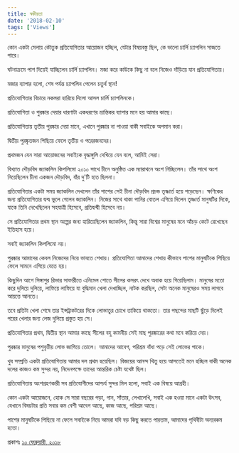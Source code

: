 ```yaml
---
title: স্বকীয়তা
date: '2018-02-10'
tags: ['Views']
---
```


কোন একটা মেলায় কৌতুক প্রতিযোগিতার আয়োজন হচ্ছিল, যেটার বিষয়বস্তু ছিল, কে ভালো চার্লি চ্যাপলিন সাজতে পারে।

 

ঘটনাক্রমে পাশ দিয়েই যাচ্ছিলেন চার্লি চ্যাপলিন। মজা করে কাউকে কিছু না বলে নিজেও দাঁড়িয়ে যান প্রতিযোগিতায়।

 

মজার ব্যাপার হলো, শেষ পর্যন্ত চ্যাপলিন পেলেন চতুর্থ স্থান!

 

প্রতিযোগিতার বিচারে নকলরা হারিয়ে দিলো আসল চার্লি চ্যাপলিনকে।

 

প্রতিযোগিতা ও পুরষ্কার দেয়ার ধারণাটা একধরণের ভ্রান্তিকর ব্যাপার মনে হয় আমার কাছে।

 

প্রতিযোগিতায় তৃতীয় পুরষ্কার দেয়া মানে, এখানে পুরষ্কার না পাওয়া বাকী সবাইকে অপমান করা।

 

দ্বিতীয় পুরষ্কৃতজন পিছিয়ে ফেলে তৃতীয় ও পরেরজনদের।

 

প্রথমজন যেন সারা আয়োজনের সবাইকে বৃদ্ধাঙ্গুলি দেখিয়ে যেন বলে, আমিই সেরা।

 

বিখ্যাত দৌড়বিদ জ্যাকলিন কিপলিমো ২০১০ সাথে চীনে অনুষ্ঠিত এক ম্যারাথনে অংশ নিচ্ছিলেন। তাঁর সাথে অংশ নিয়েছিলেন চীনা একজন দৌড়বিদ, যাঁর দু'টি হাত ছিলনা।

 

প্রতিযোগিতার একটা সময় জ্যাকলিন দেখলেন তাঁর পাশের সেই চীনা দৌড়বিদ প্রচন্ড তৃষ্ণার্ত হয়ে পড়েছেন। ক্ষণিকের জন্য প্রতিযোগিতার দ্বন্দ্ব ভুলে গেলেন জ্যাকলিন। নিজের সাথে থাকা পানির বোতল এগিয়ে দিলেন তৃষ্ণার্ত মানুষটির দিকে, যাকে তিনি দেখেছিলেন সহযাত্রী হিসেবে, প্রতিদ্বন্দ্বী হিসেবে নয়।

 

সে প্রতিযোগিতার প্রথম স্থান অল্পের জন্য হারিয়েছিলেন জ্যাকলিন, কিন্তু সারা বিশ্বের মানুষের মনে আঁচড় কেটে রেখেছেন ইতিহাস হয়ে।

 

সবাই জ্যাকলিন কিপলিমো নয়।

 

পুরষ্কার আমাদের কেবল নিজেদের নিয়ে ভাবতে শেখায়। প্রতিযোগিতা আমাদের শেখায় কীভাবে পাশের মানুষটিকে পিছিয়ে ফেলে সামনে এগিয়ে যেতে হয়।

 

কিছুদিন আগে সিঙ্গাপুর রিভার সাফারীতে এনিমেল শোতে সীলের কসরৎ দেখে অবাক হয়ে গিয়েছিলাম। মানুষের মতো করে দুলিয়ে দুলিয়ে, লাফিয়ে লাফিয়ে যা বুদ্ধিমান খেলা দেখাচ্ছিল, নাটক করছিল, সেটা অনেক মানুষেরও সময় লাগবে আয়ত্তে আনতে।

 

তবে প্রতিটা খেলা শেষে তার ইন্সট্রাকটরের দিকে লোভাতুর চোখে তাকিয়ে থাকতো। তার পছন্দের মাছটি ছুঁড়ে দিলেই পরের খেলার জন্য লেজ দুলিয়ে প্রস্তুত হয় সে।

 

প্রতিযোগিতার প্রথম, দ্বিতীয় স্থান আমার কাছে সীলের বহু কামনীয় সেই মাছ পুরষ্কারের কথা মনে করিয়ে দেয়।

 

পুরষ্কার মানুষের পশুবৃত্তীয় লোভ জাগিয়ে তোলে। আমাদের আবেগ, পরিশ্রম বাঁধা পড়ে সেই লোভের পাকে।

 

খুব সম্প্রতি একটা প্রতিযোগিতায় আমার দল প্রথম হয়েছিল। বিজয়ের আনন্দ থিতু হয়ে আসতেই মনে হচ্ছিল বাকী অনেক দলের কাজও কম সুন্দর নয়, নিদেনপক্ষে তাদের আন্তরিক চেষ্টা যথেষ্ট ছিল।

 

প্রতিযোগিতায় অংশগ্রহণকারী সব প্রতিযোগীদের আশ্চর্য সুন্দর মিল হলো, সবাই এক বিষয়ে আগ্রহী।

 

কোন একটা আয়োজনে, হোক সে সারা বছরের পড়া, গান, সাঁতার, লেখালেখি, সবাই এক হওয়া মানে একটা উৎসব, যেখানে বিষয়টার প্রতি সবার কম বেশী আবেগ আছে, কাজ আছে, পরিশ্রম আছে।

 

পাশের মানুষটিকে পিছিয়ে না ফেলে সবাইকে নিয়ে আমরা যদি বড় কিছু করতে পারতাম, আমাদের পৃথিবীটা অন্যরকম হতো।

 

প্রকাশঃ [১০ ফেব্রুয়ারী, ২০১৮](https://www.facebook.com/ashraful.alam/posts/10155019857815583)